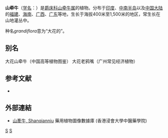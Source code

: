 {{Speciesbox
| image = Cây cát đằng.jpg
| taxon = Thunbergia grandiflora
| authority = (Roxb. ex Rottler) Roxb., 1832
}}

'''山牵牛'''（[[学名|学名]]：{{lang|la|''Thunbergia grandiflora''}}）是[[爵床科|爵床科]][[山牵牛属|山牵牛属]]的植物。分布于[[印度|印度]]、[[中南半岛|中南半岛]]以及[[中国大陆|中国大陆]]的[[福建|福建]]、[[海南|海南]]、[[广西|广西]]、[[广东|广东]]等地，生长于海拔400米至1,500米的地区，常生长在山地灌丛中。

种名''grandiflora''意为“大花的”。

== 别名 ==
大花山牵牛（中国高等植物图鉴） 大花老鸦嘴（广州常见经济植物）

== 参考文献 ==
<div class="references-small">
* {{cite web| url =http://www.bioinfo.cn/db05/KmzwSpecies.php?action=view&id=310| title =山牵牛| work =《中国高等植物数据库全库》| publisher =中国科学院微生物研究所| author =昆明植物研究所| accessdate =2009-02-21| deadurl =yes| archiveurl =https://web.archive.org/web/20160305022949/http://www.bioinfo.cn/db05/KmzwSpecies.php?action=view&id=310| archivedate =2016-03-05}}
</div>

==外部連結==
* [http://libproject.hkbu.edu.hk/was40/detail?lang=ch&channelid=1288&searchword=herb_id=D01302 山牽牛, Shanqianniu] 藥用植物圖像數據庫 (香港浸會大學中醫藥學院) {{zh-hant}}{{en}}
{{Taxonbar|from=Q138397}}

[[Category:山牵牛属|S]]
[[Category:1758年描述的植物|S]]